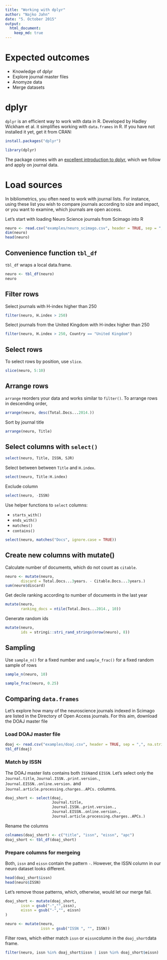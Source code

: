```yaml
---
title: "Working with dplyr"
author: "Najko Jahn"
date: "5. October 2015"
output:
  html_document:
    keep_md: true
---
```


# Expected outcomes

* Knowledge of dplyr
* Explore journal master files
* Anomyze data
* Merge datasets

# dplyr

`dplyr` is an efficient way to work with data in R. Developed by Hadley Wickham et al. it simplifies working with `data.frames` in R. If you have not installed it yet, get it from CRAN:

```r
install.packages("dplyr")
```

```r
library(dplyr)
```

The package comes with an [excellent introduction to dplyr](https://cran.r-project.org/web/packages/dplyr/vignettes/introduction.html), which we follow and apply on journal data.

# Load sources

In bibliometrics, you often need to work with journal lists. For instance, using these list you wish to compare journals according to size and impact, or you want to examine, which journals are open access.

Let's start with loading Neuro Science journals from Scimago into R

```r
neuro <- read.csv("examples/neuro_scimago.csv", header = TRUE, sep = ",", dec = ",")
dim(neuro)
head(neuro)
```

## Convenience function `tbl_df`

`tbl_df` wraps a local data.frame. 

```r
neuro <- tbl_df(neuro)
neuro
```

## Filter rows

Select journals with H-index higher than 250

```r
filter(neuro, H.index > 250)
```

Select journals from the United Kingdom with H-index higher than 250

```r
filter(neuro, H.index > 250, Country == "United Kingdom")
```

## Select rows

To select rows by position, use `slice`.

```r
slice(neuro, 5:10)
```

## Arrange rows

`arrange` reorders your data and works similar to `filter()`. To arrange rows in descending order,

```r
arrange(neuro, desc(Total.Docs...2014.)) 
```

Sort by journal title

```r
arrange(neuro, Title)
```


## Select columns with `select()`

```r
select(neuro, Title, ISSN, SJR)
```

Select between between `Title` and `H.index`.

```r
select(neuro, Title:H.index)
```

Exclude column

```r
select(neuro, -ISSN)
```

Use helper functions to `select` columns:

* `starts_with()`
* `ends_with()`
* `matches()`
* `contains()`

```r
select(neuro, matches("Docs", ignore.case = TRUE))
```

## Create new columns with mutate()

Calculate number of documents, which do not count as `citable`.

```r
neuro <- mutate(neuro,
       discard = Total.Docs...3years. - Citable.Docs...3years.)
sum(neuro$discard)
```

Get decile ranking according to number of documents in the last year

```r
mutate(neuro, 
       ranking_docs = ntile(Total.Docs...2014., 10))
```

Generate random ids

```r
mutate(neuro,
       ids = stringi::stri_rand_strings(nrow(neuro), 8))
```

## Sampling

Use `sample_n()` for a fixed number and `sample_frac()` for a fixed random sample of rows

```r
sample_n(neuro, 10)
```

```r
sample_frac(neuro, 0.25)
```

## Comparing `data.frames`

Let's explore how many of the neuroscience journals indexed in Scimago are listed in the Directory of Open Access journals. For this aim, download the DOAJ master file

### Load DOAJ master file

```r
doaj <- read.csv("examples/doaj.csv", header = TRUE, sep = ",", na.strings = "")
tbl_df(doaj)
```

### Match by ISSN

The DOAJ master lists contains both `ISSN`and `EISSN`. Let's select only the `Journal.title`, `Journal.ISSN..print.version.`, `Journal.EISSN..online.version.` and `Journal.article.processing.charges..APCs.` columns.

```r
doaj_short <- select(doaj, 
                     Journal.title, 
                     Journal.ISSN..print.version.,
                     Journal.EISSN..online.version.,
                     Journal.article.processing.charges..APCs.)
```

Rename the columns

```r
colnames(doaj_short) <- c("title", "issn", "eissn", "apc")
doaj_short <- tbl_df(doaj_short)
```

### Prepare columns for mergeing

Both, `issn` and `eissn` contain the pattern `-`. However, the ISSN column in our neuro dataset looks different. 

```r
head(doaj_short$issn)
head(neuro$ISSN)
```
  
Let's remove those patterns, which, otherwise, would let our merge fail.

```r
doaj_short <- mutate(doaj_short, 
       issn = gsub("-","",issn), 
       eissn = gsub("-","", eissn)
)

neuro <- mutate(neuro,
                issn = gsub("ISSN ", "", ISSN))
```

Filter rows, which either match `issn` or `eissn`column in the `doaj_short`data frame.

```r
filter(neuro, issn %in% doaj_short$issn | issn %in% doaj_short$eissn)
```



